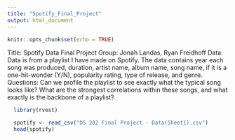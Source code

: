 ```yaml
---
title: "Spotify_Final_Project"
output: html_document
---
```


```r
knitr::opts_chunk$set(echo = TRUE)
```

Title: Spotify Data Final Project
Group: Jonah Landas, Ryan Freidhoff
Data: Data is from a playlist I have made on Spotify. The data contains year each song was produced, duration, artist name, album name, song name, if it is a one-hit-wonder (Y/N), popularity rating, type of release, and genre.
Questions: Can we profile the playlist to see exactly what the typical song looks like? What are the strongest correlations within these songs, and what exactly is the backbone of a playlist?

```r
  library(rvest)

  spotify <- read_csv("DS 202 Final Project - Data(Sheet1).csv")
  head(spotify)
```